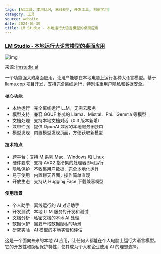 ```yaml
---
tags: [AI工具, 本地LLM, 离线模型, 开发工具, 机器学习]
category: 工具
source: website
date: 2024-06-30
title: LM Studio - 本地运行大语言模型的桌面应用
---
```


### [LM Studio - 本地运行大语言模型的桌面应用](https://lmstudio.ai/)

![img](https://img.mengpeng.tech/i/2024/11/24/6742f9b6ec8c1.webp)

来源: [lmstudio.ai](https://lmstudio.ai/)

一个功能强大的桌面应用，让用户能够在本地电脑上运行各种大语言模型。基于 llama.cpp 项目开发，支持完全离线运行，特别注重用户隐私和数据安全。

#### 核心功能
- 本地运行：完全离线运行 LLM，无需云服务
- 模型支持：兼容 GGUF 格式的 Llama、Mistral、Phi、Gemma 等模型
- 文档处理：支持本地文档对话（0.3 版本新增）
- 兼容性强：提供 OpenAI 兼容的本地服务器接口
- 模型发现：内置模型发现页面，方便获取新模型

#### 技术特点
- 跨平台：支持 M 系列 Mac、Windows 和 Linux
- 硬件要求：支持 AVX2 指令集的处理器即可运行
- 隐私保护：不收集用户数据，完全本地化运行
- 易于使用：内置聊天界面，操作简单直观
- 开放生态：支持从 Hugging Face 下载兼容模型

#### 使用场景
- 个人助手：离线运行的 AI 对话助手
- 开发测试：本地 LLM 服务的开发和测试
- 文档分析：私密文档的本地 AI 处理
- 数据保护：需要严格数据隐私的场景
- 研究实验：AI 模型的本地实验和评估

这是一个面向未来的本地 AI 应用，让任何人都能在个人电脑上运行大语言模型。它的开放性和隐私保护特性，使其成为个人和企业使用 AI 的理想选择。 